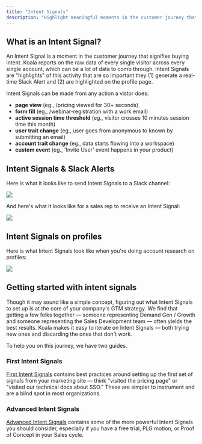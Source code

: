 ```yaml
---
title: "Intent Signals"
description: "Highlight meaningful moments in the customer journey that signify buying intent and deeper product usage."
---
```


## What is an Intent Signal?

An Intent Signal is a moment in the customer journey that signifies buying intent. Koala reports on the raw data of every single visitor across every single account, which can be a lot of data to comb through. Intent Signals are "highlights" of this activity that are so important they (1) generate a real-time Slack Alert and (2) are highlighted on the profile page.

Intent Signals can be made from any action a vistor does:

- **page view** (eg., /pricing viewed for 30+ seconds)
- **form fill** (eg., /webinar-registration with a work email)
- **active session time threshold** (eg., visitor crosses 10 minutes session time this month)
- **user trait change** (eg., user goes from anonymous to known by submitting an email)
- **account trait change** (eg., data starts flowing into a workspace)
- **custom event** (eg., 'Invite User' event happens in your product)

## Intent Signals & Slack Alerts

Here is what it looks like to send Intent Signals to a Slack channel:

![](/images/product-manual/intent-signals/slack-alert-setup.png)

And here's what it looks like for a sales rep to receive an Intent Signal:

![](/images/product-manual/intent-signals/slack-message.png)

## Intent Signals on profiles

Here is what Intent Signals look like when you're doing account research on profiles:

![](/images/product-manual/intent-signals/profile-page.png)

## Getting started with intent signals

Though it may sound like a simple concept, figuring out what Intent Signals to set up is at the core of your company's GTM strategy. We find that getting a few folks together — someone representing Demand Gen / Growth and someone representing the Sales Development team — often yields the best results. Koala makes it easy to iterate on Intent Signals — both trying new ones and discarding the ones that don't work.

To help you on this journey, we have two guides.

### First Intent Signals
<a href="/docs/admin-guides/first-intent-signals">First Intent Signals</a> contains best practices around setting up the first set of signals from your marketing site — think "visited the pricing page" or "visited our technical docs about SSO." These are simpler to instrument and are a blind spot in most organizations.

### Advanced Intent Signals
<a href="/docs/admin-guides/advanced-intent-signals">Advanced Intent Signals</a> contains some of the more powerful Intent Signals you should consider, especially if you have a free trial, PLG motion, or Proof of Concept in your Sales cycle.
